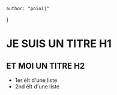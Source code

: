     author: "poioij"
}

# JE SUIS UN TITRE H1
## ET MOI UN TITRE H2
- 1er élt d'une liste
- 2nd élt d'une liste